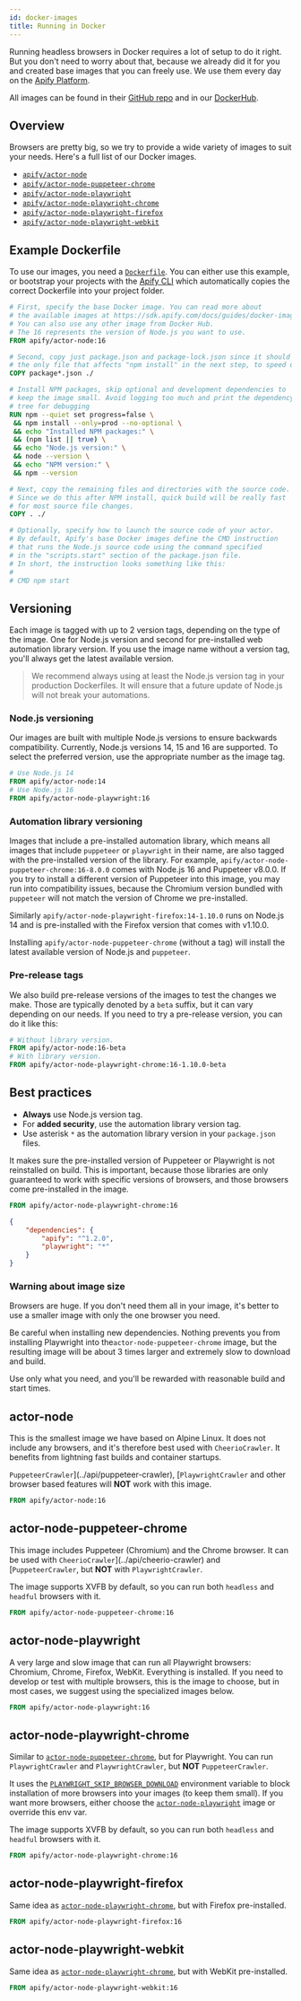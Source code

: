 ```yaml
---
id: docker-images
title: Running in Docker
---
```



Running headless browsers in Docker requires a lot of setup to do it right. But you don't need to worry about that, because we already did it for you and created base images that you can freely use. We use them every day on the [Apify Platform](../guides/apify_platform.mdx).

All images can be found in their [GitHub repo](https://github.com/apify/apify-actor-docker) and in our [DockerHub](https://hub.docker.com/orgs/apify).

## Overview

Browsers are pretty big, so we try to provide a wide variety of images to suit your needs. Here's a full list of our Docker images.

- [`apify/actor-node`](#actor-node)
- [`apify/actor-node-puppeteer-chrome`](#actor-node-puppeteer-chrome)
- [`apify/actor-node-playwright`](#actor-node-playwright)
- [`apify/actor-node-playwright-chrome`](#actor-node-playwright-chrome)
- [`apify/actor-node-playwright-firefox`](#actor-node-playwright-firefox)
- [`apify/actor-node-playwright-webkit`](#actor-node-playwright-webkit)

## Example Dockerfile

To use our images, you need a [`Dockerfile`](https://docs.docker.com/engine/reference/builder/). You can either use this example, or bootstrap your projects with the [Apify CLI](./getting_started.mdx#creating-a-new-project) which automatically copies the correct Dockerfile into your project folder.

```dockerfile
# First, specify the base Docker image. You can read more about
# the available images at https://sdk.apify.com/docs/guides/docker-images
# You can also use any other image from Docker Hub.
# The 16 represents the version of Node.js you want to use.
FROM apify/actor-node:16

# Second, copy just package.json and package-lock.json since it should be
# the only file that affects "npm install" in the next step, to speed up the build
COPY package*.json ./

# Install NPM packages, skip optional and development dependencies to
# keep the image small. Avoid logging too much and print the dependency
# tree for debugging
RUN npm --quiet set progress=false \
 && npm install --only=prod --no-optional \
 && echo "Installed NPM packages:" \
 && (npm list || true) \
 && echo "Node.js version:" \
 && node --version \
 && echo "NPM version:" \
 && npm --version

# Next, copy the remaining files and directories with the source code.
# Since we do this after NPM install, quick build will be really fast
# for most source file changes.
COPY . ./

# Optionally, specify how to launch the source code of your actor.
# By default, Apify's base Docker images define the CMD instruction
# that runs the Node.js source code using the command specified
# in the "scripts.start" section of the package.json file.
# In short, the instruction looks something like this:
#
# CMD npm start
```

## Versioning

Each image is tagged with up to 2 version tags, depending on the type of the image. One for Node.js version and second for pre-installed web automation library version. If you use the image name without a version tag, you'll always get the latest available version.

> We recommend always using at least the Node.js version tag in your production Dockerfiles. It will ensure that a future update of Node.js will not break your automations.

### Node.js versioning

Our images are built with multiple Node.js versions to ensure backwards compatibility. Currently, Node.js versions 14, 15 and 16 are supported. To select the preferred version, use the appropriate number as the image tag.

```dockerfile
# Use Node.js 14
FROM apify/actor-node:14
# Use Node.js 16
FROM apify/actor-node-playwright:16
```

### Automation library versioning

Images that include a pre-installed automation library, which means all images that include `puppeteer` or `playwright` in their name,  are also tagged with the pre-installed version of the library. For example, `apify/actor-node-puppeteer-chrome:16-8.0.0` comes with Node.js 16 and Puppeteer v8.0.0. If you try to install a different version of Puppeteer into this image, you may run into compatibility issues, because the Chromium version bundled with `puppeteer` will not match the version of Chrome we pre-installed.

Similarly `apify/actor-node-playwright-firefox:14-1.10.0` runs on Node.js 14 and is pre-installed with the Firefox version that comes with v1.10.0.

Installing `apify/actor-node-puppeteer-chrome` (without a tag) will install the latest available version of Node.js and `puppeteer`.

### Pre-release tags

We also build pre-release versions of the images to test the changes we make. Those are typically denoted by a `beta` suffix, but it can vary depending on our needs. If you need to try a pre-release version, you can do it like this:

```dockerfile
# Without library version.
FROM apify/actor-node:16-beta
# With library version.
FROM apify/actor-node-playwright-chrome:16-1.10.0-beta
```

## Best practices

- **Always** use Node.js version tag.
- For **added security**, use the automation library version tag.
- Use asterisk `*` as the automation library version in your `package.json` files.

It makes sure the pre-installed version of Puppeteer or Playwright is not reinstalled on build. This is important, because those libraries are only guaranteed to work with specific versions of browsers, and those browsers come pre-installed in the image.

```dockerfile
FROM apify/actor-node-playwright-chrome:16
```

```json
{
    "dependencies": {
        "apify": "^1.2.0",
        "playwright": "*"
    }
}
```

### Warning about image size

Browsers are huge. If you don't need them all in your image, it's better to use a smaller image with only the one browser you need.

Be careful when installing new dependencies. Nothing prevents you from installing Playwright into the`actor-node-puppeteer-chrome` image, but the resulting image will be about 3 times larger and extremely slow to download and build.

Use only what you need, and you'll be rewarded with reasonable build and start times.

## actor-node

This is the smallest image we have based on Alpine Linux. It does not include any browsers, and it's therefore best used with <ApiLink to="cheerio-crawler/class/CheerioCrawler">`CheerioCrawler`</ApiLink>. It benefits from lightning fast builds and container startups.

<ApiLink to="playwright-crawler/class/PlaywrightCrawler">`PuppeteerCrawler`](../api/puppeteer-crawler), [`PlaywrightCrawler`</ApiLink> and other browser based features will **NOT** work with this image.

```dockerfile
FROM apify/actor-node:16
```

## actor-node-puppeteer-chrome

This image includes Puppeteer (Chromium) and the Chrome browser. It can be used with
<ApiLink to="puppeteer-crawler/class/PuppeteerCrawler">`CheerioCrawler`](../api/cheerio-crawler) and [`PuppeteerCrawler`</ApiLink>, but **NOT** with <ApiLink to="playwright-crawler/class/PlaywrightCrawler">`PlaywrightCrawler`</ApiLink>.

The image supports XVFB by default, so you can run both `headless` and `headful` browsers with it.

```dockerfile
FROM apify/actor-node-puppeteer-chrome:16
```

## actor-node-playwright

A very large and slow image that can run all Playwright browsers: Chromium, Chrome, Firefox, WebKit. Everything is installed. If you need to develop or test with multiple browsers, this is the image to choose, but in most cases, we suggest using the specialized images below.

```dockerfile
FROM apify/actor-node-playwright:16
```

## actor-node-playwright-chrome

Similar to [`actor-node-puppeteer-chrome`](#actor-node-puppeteer-chrome), but for Playwright. You can run
<ApiLink to="cheerio-crawler/class/CheerioCrawler">`PlaywrightCrawler`</ApiLink> and <ApiLink to="playwright-crawler/class/PlaywrightCrawler">`PlaywrightCrawler`</ApiLink>, but **NOT** <ApiLink to="puppeteer-crawler/class/PuppeteerCrawler">`PuppeteerCrawler`</ApiLink>.

It uses the [`PLAYWRIGHT_SKIP_BROWSER_DOWNLOAD`](https://playwright.dev/docs/api/environment-variables/)
environment variable to block installation of more browsers into your images (to keep them small).
If you want more browsers, either choose the [`actor-node-playwright`](#actor-node-playwright) image
or override this env var.

The image supports XVFB by default, so you can run both `headless` and `headful` browsers with it.

```dockerfile
FROM apify/actor-node-playwright-chrome:16
```

## actor-node-playwright-firefox

Same idea as [`actor-node-playwright-chrome`](#actor-node-playwright-chrome), but with Firefox
pre-installed.

```dockerfile
FROM apify/actor-node-playwright-firefox:16
```

## actor-node-playwright-webkit

Same idea as [`actor-node-playwright-chrome`](#actor-node-playwright-chrome), but with WebKit
pre-installed.

```dockerfile
FROM apify/actor-node-playwright-webkit:16
```

